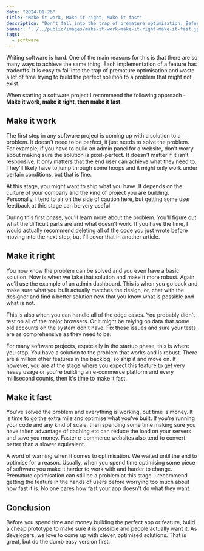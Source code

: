 ```yaml
---
date: "2024-01-26"
title: "Make it work, Make it right, Make it fast"
description: "Don't fall into the trap of premature optimisation. Before you spend time and money building the perfect app or feature, build a cheap prototype to make sure it is possible and people actually want it."
banner: "../../public/images/make-it-work-make-it-right-make-it-fast.jpg"
tags:
  - software
---
```


Writing software is hard. One of the main reasons for this is that there are so many ways to achieve the same thing. Each implementation of a feature has tradeoffs. It is easy to fall into the trap of premature optimisation and waste a lot of time trying to build the perfect solution to a problem that might not exist.

When starting a software project I recommend the following approach - **Make it work, make it right, then make it fast**.

## Make it work

The first step in any software project is coming up with a solution to a problem. It doesn't need to be perfect, it just needs to solve the problem. For example, if you have to build an admin panel for a website, don't worry about making sure the solution is pixel-perfect. It doesn't matter if it isn't responsive. It only matters that the end user can achieve what they need to. They'll likely have to jump through some hoops and it might only work under certain conditions, but that is fine.

At this stage, you might want to ship what you have. It depends on the culture of your company and the kind of project you are building. Personally, I tend to air on the side of caution here, but getting some user feedback at this stage can be very useful.

During this first phase, you'll learn more about the problem. You'll figure out what the difficult parts are and what doesn't work. If you have the time, I would actually recommend deleting all of the code you just wrote before moving into the next step, but I'll cover that in another article.

## Make it right

You now know the problem can be solved and you even have a basic solution. Now is when we take that solution and make it more robust. Again we'll use the example of an admin dashboard. This is when you go back and make sure what you built actually matches the design, or, chat with the designer and find a better solution now that you know what is possible and what is not.

This is also when you can handle all of the edge cases. You probably didn't test on all of the major browsers. Or it might be relying on data that some old accounts on the system don't have. Fix these issues and sure your tests are as comprehensive as they need to be.

For many software projects, especially in the startup phase, this is where you stop. You have a solution to the problem that works and is robust. There are a million other features in the backlog, so ship it and move on. If however, you are at the stage where you expect this feature to get very heavy usage or you're building an e-commerce platform and every millisecond counts, then it's time to make it fast.

## Make it fast

You've solved the problem and everything is working, but time is money. It is time to go the extra mile and optimise what you've built. If you're running your code and any kind of scale, then spending some time making sure you have taken advantage of caching etc can reduce the load on your servers and save you money. Faster e-commerce websites also tend to convert better than a slower equivalent.

A word of warning when it comes to optimisation. We waited until the end to optimise for a reason. Usually, when you spend time optimising some piece of software you make it harder to work with and harder to change. Premature optimisation can still be a problem at this stage. I recommend getting the feature in the hands of users before worrying too much about how fast it is. No one cares how fast your app doesn't do what they want.

## Conclusion

Before you spend time and money building the perfect app or feature, build a cheap prototype to make sure it is possible and people actually want it. As developers, we love to come up with clever, optimised solutions. That is great, but do the dumb easy version first.

